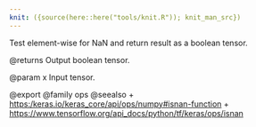 ```yaml
---
knit: ({source(here::here("tools/knit.R")); knit_man_src})
---
```

Test element-wise for NaN and return result as a boolean tensor.

@returns
    Output boolean tensor.

@param x Input tensor.

@export
@family ops
@seealso
+ <https:/keras.io/keras_core/api/ops/numpy#isnan-function>
+ <https://www.tensorflow.org/api_docs/python/tf/keras/ops/isnan>
